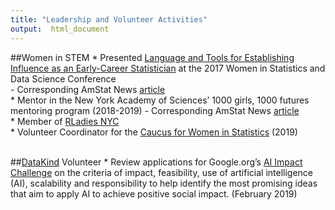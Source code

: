 ```yaml
---
title: "Leadership and Volunteer Activities"
output:  html_document
---
```

<link rel="stylesheet" href="fonts/academicons.min.css"/>

<!-- ##Editorials & commentaries -->
<!-- * Ananth CV, <b> Lavery JA</b>. Biases in secondary analyses of randomised trials: recognition, correction, and implications. BJOG. 2016 Jun;123(7):1056-9. doi: 10.1111/1471-0528.13732. PubMed PMID: 27206028. -->
<!-- * Placeholder for editorial with Kathy -->

##Women in STEM
* Presented [Language and Tools for Establishing Influence as an Early-Career Statistician](https://ww2.amstat.org/meetings/wsds/2017/onlineprogram/AbstractDetails.cfm?AbstractID=303802) at the 2017 Women in Statistics and Data Science Conference   
    - Corresponding AmStat News [article](http://magazine.amstat.org/blog/2018/05/01/earlycareertools/)  
* Mentor in the New York Academy of Sciences' 1000 girls, 1000 futures mentoring program (2018-2019)
    - Corresponding AmStat News [article](http://magazine.amstat.org/blog/2018/11/01/1000-girls-1000-futures/?utm_source=informz&utm_medium=email&utm_campaign=amstatnews&_zs=UvcOe1&_zl=vBfH5)  
*  Member of [RLadies NYC](http://www.rladiesnyc.org/)  
*  Volunteer Coordinator for the [Caucus for Women in Statistics](https://cwstat.org/) (2019)    
<br>

##[DataKind](https://www.datakind.org/) Volunteer
*  Review applications for Google.org’s [AI Impact Challenge](https://ai.google/social-good/impact-challenge) on the criteria of impact, feasibility, use of artificial intelligence (AI), scalability and responsibility to help identify the most promising ideas that aim to apply AI to achieve positive social impact. (February 2019)  
